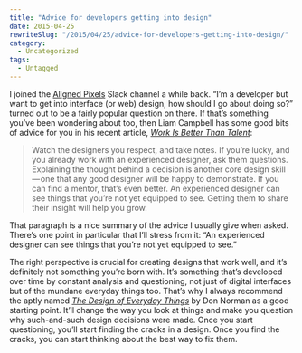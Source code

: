 ```yaml
---
title: "Advice for developers getting into design"
date: 2015-04-25
rewriteSlug: "/2015/04/25/advice-for-developers-getting-into-design/"
category:
  - Uncategorized
tags:
  - Untagged
---
```


I joined the [Aligned Pixels](http://alignedpixels.com/ "The Aligned Pixels website") Slack channel a while back. “I’m a developer but want to get into interface (or web) design, how should I go about doing so?” turned out to be a fairly popular question on there. If that’s something you’ve been wondering about too, then Liam Campbell has some good bits of advice for you in his recent article, _[Work Is Better Than Talent](https://deardesignstudent.com/work-is-better-than-talent-3d7e4421498b "Work Is Better Than Talent on Dear Design Student")_:

> Watch the designers you respect, and take notes. If you’re lucky, and you already work with an experienced designer, ask them questions. Explaining the thought behind a decision is another core design skill — one that any good designer will be happy to demonstrate. If you can find a mentor, that’s even better. An experienced designer can see things that you’re not yet equipped to see. Getting them to share their insight will help you grow.

That paragraph is a nice summary of the advice I usually give when asked. There’s one point in particular that I’ll stress from it: “An experienced designer can see things that you’re not yet equipped to see.”

The right perspective is crucial for creating designs that work well, and it’s definitely not something you’re born with. It’s something that’s developed over time by constant analysis and questioning, not just of digital interfaces but of the mundane everyday things too. That’s why I always recommend the aptly named [_The Design of Everyday Things_](http://www.amazon.com/The-Design-Everyday-Things-Expanded/dp/0465050654 "The Design of Everyday Things by Don Norman on Amazon") by Don Norman as a good starting point. It’ll change the way you look at things and make you question why such-and-such design decisions were made. Once you start questioning, you’ll start finding the cracks in a design. Once you find the cracks, you can start thinking about the best way to fix them.
  